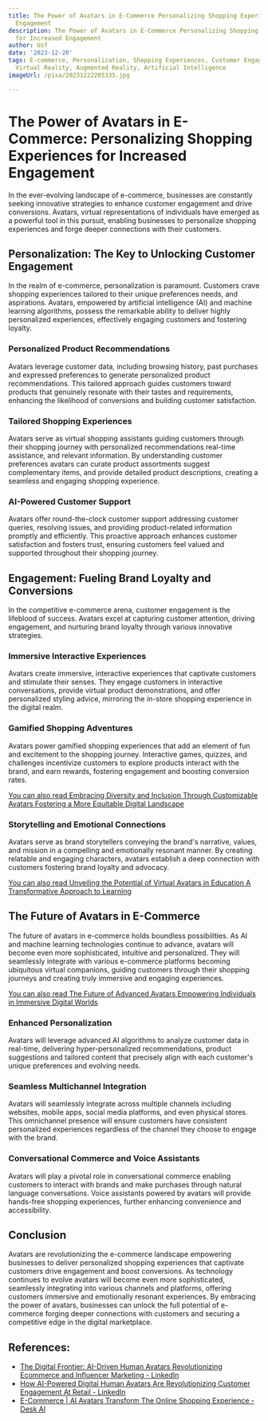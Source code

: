 ```yaml
---
title: The Power of Avatars in E-Commerce Personalizing Shopping Experiences for Increased
  Engagement
description: The Power of Avatars in E-Commerce Personalizing Shopping Experiences
  for Increased Engagement
author: Usf
date: '2023-12-20'
tags: E-commerce, Personalization, Shopping Experiences, Customer Engagement, Avatars,
  Virtual Reality, Augmented Reality, Artificial Intelligence
imageUrl: /pixa/20231222205335.jpg

---
```

# The Power of Avatars in E-Commerce: Personalizing Shopping Experiences for Increased Engagement

In the ever-evolving landscape  of e-commerce, businesses are constantly seeking innovative strategies to enhance customer engagement and drive conversions. Avatars,  virtual representations of individuals have emerged as a powerful tool in this pursuit, enabling businesses to personalize shopping experiences and forge  deeper connections with their customers.

##  Personalization: The Key to Unlocking Customer Engagement

In the realm  of e-commerce, personalization is paramount. Customers crave shopping experiences tailored to  their unique preferences needs,  and aspirations. Avatars, empowered by artificial intelligence (AI) and machine learning algorithms, possess the remarkable ability to deliver highly personalized experiences, effectively engaging customers and fostering loyalty.

### Personalized Product Recommendations

Avatars  leverage customer data, including  browsing history, past purchases and expressed preferences to generate personalized product recommendations. This  tailored approach guides customers toward products that genuinely resonate with  their tastes and requirements, enhancing the likelihood of conversions and building customer satisfaction.

### Tailored Shopping Experiences

Avatars serve as virtual shopping assistants guiding customers through their shopping journey with personalized recommendations real-time assistance, and relevant  information. By understanding customer preferences avatars can curate product  assortments suggest complementary items, and provide detailed product descriptions, creating  a seamless and engaging  shopping experience.

### AI-Powered Customer Support

Avatars offer round-the-clock customer support addressing customer queries, resolving issues,  and providing product-related information promptly and efficiently. This proactive approach enhances customer satisfaction and fosters trust, ensuring customers feel valued and supported throughout their shopping  journey.

## Engagement: Fueling Brand  Loyalty and Conversions

In  the competitive e-commerce arena, customer engagement is the lifeblood of  success. Avatars excel at capturing customer attention,  driving engagement,  and nurturing brand loyalty through various innovative strategies.

###  Immersive Interactive Experiences

Avatars create  immersive, interactive experiences that captivate customers and  stimulate their  senses. They engage customers  in interactive conversations, provide virtual product  demonstrations, and offer personalized styling advice, mirroring the in-store shopping experience in the  digital realm.

### Gamified Shopping Adventures

Avatars power gamified shopping experiences that add an element of fun  and excitement  to the shopping journey. Interactive games, quizzes, and challenges incentivize customers to explore products interact with the brand, and earn rewards, fostering engagement and  boosting conversion rates.

[You can also read Embracing Diversity and Inclusion Through  Customizable Avatars Fostering a More Equitable Digital Landscape](Embracing%20Diversity%20and%20Inclusion%20Through%20Customizable%20Avatars%20Fostering%20a%20More%20Equitable%20Digital%20Landscape)


### Storytelling and  Emotional Connections

Avatars serve as  brand storytellers conveying the brand's narrative,  values, and mission in a compelling and emotionally resonant manner. By creating relatable and engaging characters, avatars establish a deep connection with  customers fostering brand loyalty  and advocacy.

[You can also read Unveiling the Potential of Virtual Avatars  in Education A Transformative  Approach to Learning](Unveiling%20the%20Potential%20of%20Virtual%20Avatars%20in%20Education%20A%20Transformative%20Approach%20to%20Learning)


## The Future of  Avatars in E-Commerce

The future of avatars in  e-commerce holds boundless possibilities. As AI and  machine learning  technologies continue  to advance, avatars will  become even more sophisticated, intuitive and personalized. They will seamlessly  integrate with various e-commerce platforms becoming ubiquitous  virtual companions, guiding customers through their shopping  journeys and creating truly immersive and engaging  experiences.

[You can also read The Future of  Advanced  Avatars  Empowering Individuals in Immersive Digital Worlds](The%20Future%20of%20Advanced%20Avatars%20Empowering%20Individuals%20in%20Immersive%20Digital%20Worlds)


###  Enhanced Personalization

Avatars will leverage advanced AI  algorithms to analyze customer data in real-time, delivering hyper-personalized recommendations, product suggestions and tailored content that precisely align  with each customer's unique preferences and evolving needs.

### Seamless Multichannel Integration

Avatars will seamlessly integrate across multiple channels including websites, mobile apps, social media platforms, and even physical stores. This omnichannel presence  will ensure customers have consistent personalized experiences regardless of the channel they choose to engage with the brand.

### Conversational Commerce and Voice Assistants

Avatars will  play a pivotal role in conversational  commerce enabling customers to interact  with brands and make purchases through natural language conversations. Voice assistants powered by avatars will provide hands-free  shopping experiences, further enhancing convenience and accessibility.

## Conclusion

Avatars are revolutionizing the e-commerce landscape empowering businesses to deliver personalized shopping experiences that captivate customers drive engagement and boost conversions.  As technology continues to evolve avatars will become even more sophisticated, seamlessly  integrating into various channels and platforms, offering customers immersive and emotionally  resonant experiences. By embracing the power  of avatars, businesses  can unlock the full potential of e-commerce forging  deeper connections with customers and securing a competitive edge in the digital marketplace.

## References:
- [The Digital Frontier: AI-Driven Human Avatars Revolutionizing Ecommerce and Influencer Marketing - LinkedIn](https://www.linkedin.com/pulse/digital-frontier-ai-driven-human-avatars-ecommerce-whitaker)
- [How AI-Powered Digital Human Avatars Are Revolutionizing Customer Engagement At Retail - LinkedIn](https://www.linkedin.com/pulse/how-ai-powered-digital-human-avatars-revolutionizing?trk=organization_guest_main-feed-card_feed-article-content)
- [E-Commerce | AI Avatars Transform The Online Shopping Experience - Desk AI](https://www.desks.ai/retail/)
